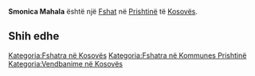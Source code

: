 {{Fshat në Kosovës
 | Emri                = Smonica Mahala
| srp_N_name = Smonica Mahala
| srp_N_FULL_NAME_RO = Smonica Mahala
| srp_N_FULL_NAME_ND_RO = Smonica Mahala
| srp_N_SORT_NAME_RG = SMONICAMAHALA
| srp_N_FULL_NAME_RG = Smonica Mahala
| srp_N_FULL_NAME_ND_RG = Smonica Mahala
| srp_V_name = Smonica
| srp_V_FULL_NAME_RO = Smonica
| srp_V_FULL_NAME_ND_RO = Smonica
| srp_V_SORT_NAME_RG = SMONICA
| srp_V_FULL_NAME_RG = Smonica
| srp_V_FULL_NAME_ND_RG = Smonica

 | Emri (Rasa dhanore) = 
 | Figura              = 
 | Shteti              = Kosovo
 | Komuna              = Prishtinë
 | Kodi postar         = 
 | Sipërfaqja          = 

 | Popullsia           = 

 | Regj. i popullsisë  = 
 | Dend. e popullsisë  = 
 | Faqja zyrtare       = 
 <!--- Koordinatat ----> 
 | Gjerësia            = 42.672778
 | Gjatësia            = 21.305
 | Lartësia            = 
}}
'''Smonica Mahala''' është një [[Fshat]] në [[Prishtinë]] të [[Kosovës]].

<!-- == Gjeografia == -->
<!-- == Historia == -->
<!-- == Demografia == -->
== Shih edhe ==
{{Komuna Prishtinë}}
{{Kosovo-Administrata-Cung}}

[[Kategoria:Fshatra në Kosovës]]
[[Kategoria:Fshatra në Kommunes Prishtinë]]
[[Kategoria:Vendbanime në Kosovës]]
